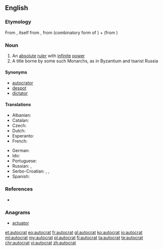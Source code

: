 ==English==

===Etymology===
From {{etyl|fr|en}} {{term|autocrate|lang=fr}}, itself from {{etyl|grc|en}} {{term|αὐτοκρατής||sovereign|tr=autokratēs|lang=grc}}, from {{term|αὐτο-||self|tr=auto-|lang=grc}} (combinatory form of {{term|αὐτός|lang=grc}}) + {{term|κρατία||rule|tr=kratia|lang=grc}} (from {{term|κράτος||strength, power|tr=kratos|lang=grc}})

===Noun===
{{en-noun}}

# An [[absolute]] [[ruler]] with [[infinite]] [[power]]
# A title borne by some such Monarchs, as in Byzantium and tsarist Russia

====Synonyms====
* [[autocrator]]
* [[despot]]
* [[dictator]]

====Translations====
{{trans-top|ruler with absolute power}}
* Albanian: {{t+|sq|autokrat|m}}
* Catalan: {{t-|ca|autòcrata|m|f}}
* Czech: {{t-|cs|samovládce|m}}
* Dutch: {{t+|nl|autocraat|m}}
* Esperanto: {{t-|eo|aŭtokrato}}
* French: {{t+|fr|autocrate|m}}
{{trans-mid}}
* German: {{t+|de|Autokrat|m}}
* Ido: {{t+|io|autokrato}}
* Portuguese: {{t+|pt|autocrata|m|f}}
* Russian: {{t+|ru|автократ|m|alt=автокра́т|tr=abtokrát}}, {{t+|ru|самодержец|m|alt=самодéржец|tr=samodéržec}}
* Serbo-Croatian: {{t-|sh|samodržac}}, {{t-|sh|samovladar}}, {{t-|sh|autokrat|m}}
* Spanish: {{t-|es|autócrata|m}}
{{trans-bottom}}

===References===
* {{R:Online Etymology Dictionary}}

===Anagrams===
* [[actuator#English|actuator]]

[[et:autocrat]]
[[eo:autocrat]]
[[fr:autocrat]]
[[gl:autocrat]]
[[ko:autocrat]]
[[io:autocrat]]
[[ml:autocrat]]
[[my:autocrat]]
[[pl:autocrat]]
[[fi:autocrat]]
[[ta:autocrat]]
[[te:autocrat]]
[[chr:autocrat]]
[[vi:autocrat]]
[[zh:autocrat]]